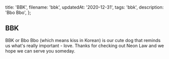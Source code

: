   title: 'BBK',
  filename: 'bbk',
  updatedAt: '2020-12-31',
  tags: 'bbk',
  description: 'Bbo Bbo',
};



<DesktopHalfMobileFullCard to='/bbk'>
<BackgroundImage src="bbk.jpg" alt="BBK" aspectRatio={16/9} />
<Box p="6">

## BBK

BBK or Bbo Bbo (which means kiss in Korean) is our cute dog that reminds us
what's really important - love. Thanks for checking out Neon Law and we hope
we can serve you someday.

</Box>
</DesktopHalfMobileFullCard>
